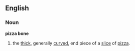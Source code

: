 ==English==
===Noun===
'''pizza bone'''
#the [[thick]], generally [[curved]], end piece of a [[slice]] of [[pizza]].